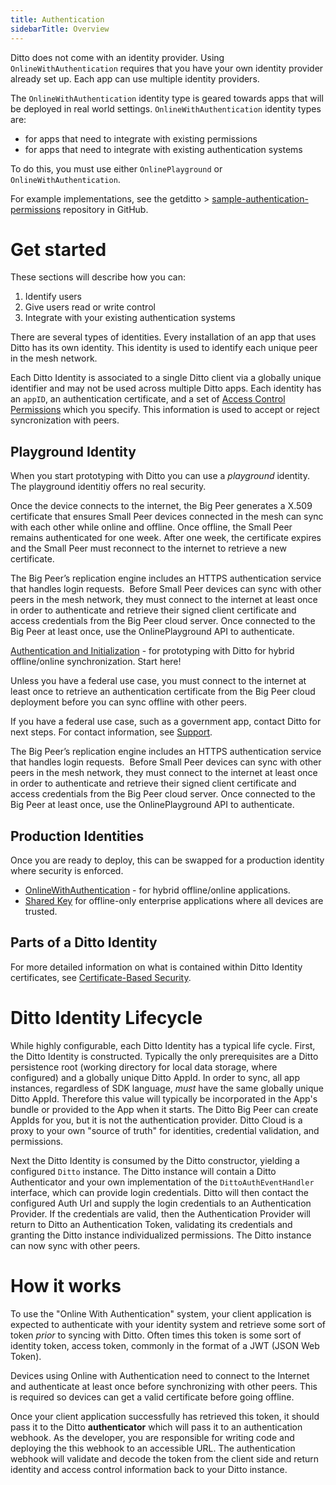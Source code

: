 ```yaml
---
title: Authentication
sidebarTitle: Overview
---
```

Ditto does not come with an identity provider. Using `OnlineWithAuthentication` requires that you have your own identity provider already set up. Each app can use multiple identity providers.

The `OnlineWithAuthentication` identity type is geared towards apps that will be deployed in real world settings. `OnlineWithAuthentication` identity types are:

- for apps that need to integrate with existing permissions
- for apps that need to integrate with existing authentication systems

To do this, you must use either `OnlinePlayground` or `OnlineWithAuthentication`.&#x20;

<Info>
For example implementations, see the getditto > <a href="https://github.com/getditto/sample-authentication-permissions" target="_blank">sample-authentication-permissions</a> repository in GitHub.
</Info>

# Get started

These sections will describe how you can:

1. Identify users
2. Give users read or write control
3. Integrate with your existing authentication systems

There are several types of identities. Every installation of an app that uses Ditto has its own identity. This identity is used to identify each unique peer in the mesh network.&#x20;

Each Ditto Identity is associated to a single Ditto client via a globally unique identifier and may not be used across multiple Ditto apps. Each identity has an `appID`, an authentication certificate, and a set of [Access Control Permissions](<./Access Control Permissions.md>) which you specify. This information is used to accept or reject syncronization with peers.

## Playground Identity

When you start prototyping with Ditto you can use a *playground* identity.
The playground identitiy offers no real security.&#x20;

Once the device connects to the internet, the Big Peer generates a X.509 certificate that ensures Small Peer devices connected in the mesh can sync with each other while online and offline. Once offline, the Small Peer remains authenticated for one week. After one week, the certificate expires and the Small Peer must reconnect to the internet to retrieve a new certificate.

The Big Peer’s replication engine includes an HTTPS authentication service that handles login requests.  Before Small Peer devices can sync with other peers in the mesh network, they must connect to the internet at least once in order to authenticate and retrieve their signed client certificate and access credentials from the Big Peer cloud server. Once connected to the Big Peer at least once, use the OnlinePlayground API to authenticate.

[Authentication and Initialization](</v4-5/basics/authentication-and-initialization>) - for prototyping with Ditto for hybrid offline/online synchronization. Start here!

<Warning>
Unless you have a federal use case, you must connect to the internet at least once to retrieve an authentication certificate from the Big Peer cloud deployment before you can sync offline with other peers.&#x20;

If you have a federal use case, such as a government app, contact Ditto for next steps. For contact information, see [Support](./../../Support.md).
</Warning>

The Big Peer’s replication engine includes an HTTPS authentication service that handles login requests.  Before Small Peer devices can sync with other peers in the mesh network, they must connect to the internet at least once in order to authenticate and retrieve their signed client certificate and access credentials from the Big Peer cloud server. Once connected to the Big Peer at least once, use the OnlinePlayground API to authenticate.

## Production Identities

Once you are ready to deploy, this can be swapped for a production identity where security is enforced.

- [OnlineWithAuthentication](./Authentication/OnlineWithAuthentication.md) - for hybrid offline/online applications.
- [Shared Key](<./Authentication/Shared Key.md>) for offline-only enterprise applications where all devices are trusted.

## Parts of a Ditto Identity

For more detailed information on what is contained within Ditto Identity certificates, see [Certificate-Based Security](<./Certificate-Based Security.md>).

# Ditto Identity Lifecycle

While highly configurable, each Ditto Identity has a typical life cycle. First,
the Ditto Identity is constructed. Typically the only prerequisites are a Ditto
persistence root (working directory for local data storage, where configured)
and a globally unique Ditto AppId. In order to sync, all app instances,
regardless of SDK language, *must* have the same globally unique Ditto AppId.
Therefore this value will typically be incorporated in the App's bundle or
provided to the App when it starts. The Ditto Big Peer can create AppIds for
you, but it is not the authentication provider. Ditto Cloud is a proxy to your
own "source of truth" for identities, credential validation, and permissions.

Next the Ditto Identity is consumed by the Ditto constructor, yielding a
configured `Ditto` instance. The Ditto instance will contain a Ditto
Authenticator and your own implementation of the `DittoAuthEventHandler`
interface, which can provide login credentials. Ditto will then contact the
configured Auth Url and supply the login credentials to an Authentication
Provider. If the credentials are valid, then the Authentication Provider will
return to Ditto an Authentication Token, validating its credentials and granting
the Ditto instance individualized permissions. The Ditto instance can now sync
with other peers.

# How it works

To use the "Online With Authentication" system, your client application is expected to authenticate with your identity system and retrieve some sort of token *prior* to syncing with Ditto. Often times this token is some sort of identity token, access token, commonly in the format of a JWT (JSON Web Token).

<Warning>
Devices using Online with Authentication need to connect to the Internet and authenticate at least once before synchronizing with other peers. This is required so devices can get a valid certificate before going offline.
</Warning>

Once your client application successfully has retrieved this token, it should pass it to the Ditto **authenticator** which will pass it to an authentication webhook. As the developer, you are responsible for writing code and deploying the this webhook to an accessible URL. The authentication webhook will validate and decode the token from the client side and return identity and access control information back to your Ditto instance.

<Frame>
  <img src="/v4-4/images/image-17.webp" alt=""/>
</Frame>


